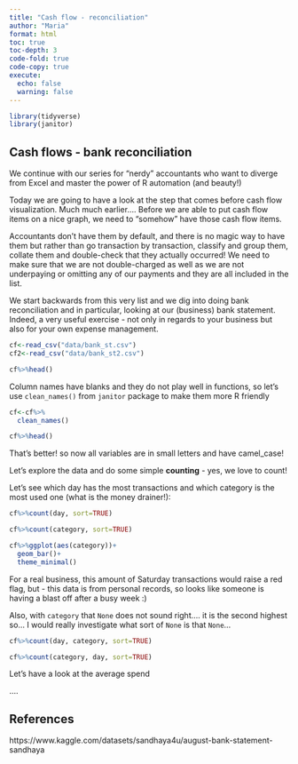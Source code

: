 ```yaml
---
title: "Cash flow - reconciliation"
author: "Maria"
format: html
toc: true
toc-depth: 3
code-fold: true
code-copy: true
execute:
  echo: false
  warning: false
---
```



```r
library(tidyverse)
library(janitor)
```

## Cash flows - bank reconciliation

We continue with our series for "nerdy" accountants who want to diverge from Excel and master the power of R automation (and beauty!)

Today we are going to have a look at the step that comes before cash flow visualization. Much much earlier.... Before we are able to put cash flow items on a nice graph, we need to "somehow" have those cash flow items.

Accountants don't have them by default, and there is no magic way to have them but rather than go transaction by transaction, classify and group them, collate them and double-check that they actually occurred! We need to make sure that we are not double-charged as well as we are not underpaying or omitting any of our payments and they are all included in the list.

We start backwards from this very list and we dig into doing bank reconciliation and in particular, looking at our (business) bank statement. Indeed, a very useful exercise - not only in regards to your business but also for your own expense management.


```r

cf<-read_csv("data/bank_st.csv")
cf2<-read_csv("data/bank_st2.csv")

cf%>%head()
```
Column names have blanks and they do not play well in functions, so let's use `clean_names()` from `janitor` package to make them more R friendly

```r

cf<-cf%>%
  clean_names()

cf%>%head()
```
That's better! so now all variables are in small letters and have camel_case!

Let's explore the data and do some simple **counting** - yes, we love to count!

Let's see which day has the most transactions and which category is the most used one (what is the money drainer!):

```r
cf%>%count(day, sort=TRUE)

cf%>%count(category, sort=TRUE)

cf%>%ggplot(aes(category))+
  geom_bar()+
  theme_minimal()
```
For a real business, this amount of Saturday transactions would raise a red flag, but - this data is from personal records, so looks like someone is having a blast off after a busy week :)

Also, with `category` that `None` does not sound right.... it is the second highest so... I would really investigate what sort of `None` is that `None`...

```r
cf%>%count(day, category, sort=TRUE)
```
```r
cf%>%count(category, day, sort=TRUE)
```

Let's have a look at the average spend 

....

## References

https://www.kaggle.com/datasets/sandhaya4u/august-bank-statement-sandhaya 
